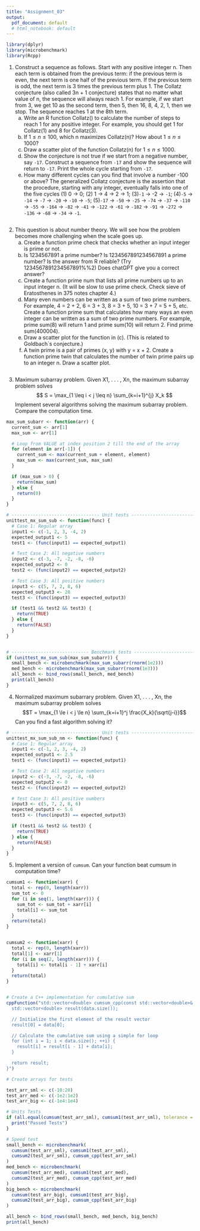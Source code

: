 ```yaml
---
title: "Assignment_03"
output:
  pdf_document: default
  # html_notebook: default
---
```


```r
library(dplyr)
library(microbenchmark)
library(Rcpp)
```

1. Construct a sequence as follows. Start with any positive integer n. Then each term is obtained from
the previous term: if the previous term is even, the next term is one half of the previous term. If the
previous term is odd, the next term is 3 times the previous term plus 1. The Collatz conjecture (also
called 3n + 1 conjecture) states that no matter what value of n, the sequence will always reach 1. For
example, if we start from 3, we get 10 as the second term, then 5, then 16, 8, 4, 2, 1, then we stop.
The sequence reaches 1 at the 8th term.
    (a) Write an R function Collatz() to calculate the number of steps to reach 1 for any positive integer.
    For example, you should get 1 for Collatz(1) and 8 for Collatz(3).
    (b) If $1 \le n \le 100$, which n maximizes Collatz(n)? How about $1 \le n \le 1000$?
    (c) Draw a scatter plot of the function Collatz(n) for $1 \le n \le 1000$.
    (d) Show the conjecture is not true if we start from a negative number, say `-17`. Construct a sequence
    from `-17` and show the sequence will return to `-17`. Print the whole cycle starting from `-17`.
    (e) How many different cycles can you find that involve a number -100 or above? The generalized
    Collatz conjecture is the assertion that the procedure, starting with any integer, eventually falls
    into one of the five cycles (1) 0 → 0; (2) 1 → 4 → 2 → 1; (3)`-1` → -2 → `-1`; (4)`-5` → `-14` →
    `-7` → `-20` → `-10` → `-5`; (5)`-17` → `-50` → `-25` → `-74` → `-37` → `-110` → `-55` → `-164` →
    `-82` → `-41` → `-122` → `-61` → `-182` → `-91` → `-272` → `-136` → `-68` → `-34` → `-1`.

```r

```

2. This question is about number theory. We will see how the problem becomes more challenging when
the scale goes up.
    (a) Create a function prime check that checks whether an input integer is prime or not.
    (b) Is 1234567891 a prime number? Is 1234567891234567891 a prime number? Is the answer from R
    reliable? (Try 1234567891234567891%%2) Does chatGPT give you a correct answer?
    (c) Create a function prime num that lists all prime numbers up to an input integer n. (It will be
    slow to use prime check. Check sieve of Eratosthenes in 375 notes chapter 4.)
    (d) Many even numbers can be written as a sum of two prime numbers. For example, 4 = 2 + 2,
    6 = 3 + 3, 8 = 3 + 5, 10 = 3 + 7 = 5 + 5, etc. Create a function prime sum that calculates
    how many ways an even integer can be written as a sum of two prime numbers. For example,
    prime sum(8) will return 1 and prime sum(10) will return 2. Find prime sum(400004).
    (e) Draw a scatter plot for the function in (c). (This is related to Goldbach`s conjecture.)
    (f) A twin prime is a pair of primes (x, y) with y = x + 2. Create a function prime twin that 
    calculates the number of twin prime pairs up to an integer n. Draw a scatter plot.

```r

```


3. Maximum subarray problem. Given X1, . . . , Xn, the maximum subarray problem solves
    $$
    S = \max_{1 \leq i < j \leq n} \sum_{k=i+1}^{j} X_k
    $$
    Implement several algorithms solving the maximum subarray problem. Compare the computation
    time.

```r
max_sum_subarr <- function(arr) {
  current_sum <- arr[1]
  max_sum <- arr[1]

  # Loop from VALUE at index position 2 till the end of the array
  for (element in arr[-1]) {
    current_sum <- max(current_sum + element, element)
    max_sum <- max(current_sum, max_sum)
  }

  if (max_sum > 0) {
    return(max_sum)
  } else {
    return(0)
  }
}

# --------------------------------- Unit tests ---------------------------------
unittest_mx_sum_sub <- function(func) {
  # Case 1: Regular array
  input1 <- c(-1, 2, 3, -4, 2)
  expected_output1 <- 5
  test1 <- (func(input1) == expected_output1)

  # Test Case 2: All negative numbers
  input2 <- c(-3, -7, -2, -8, -6)
  expected_output2 <- 0
  test2 <- (func(input2) == expected_output2)

  # Test Case 3: All positive numbers
  input3 <- c(5, 7, 2, 8, 6)
  expected_output3 <- 28
  test3 <- (func(input3) == expected_output3)

  if (test1 && test2 && test3) {
    return(TRUE)
  } else {
    return(FALSE)
  }
}


# ----------------------------- Benchmark tests -----------------------------
if (unittest_mx_sum_sub(max_sum_subarr)) {
  small_bench <- microbenchmark(max_sum_subarr(rnorm(1e2)))
  med_bench <- microbenchmark(max_sum_subarr(rnorm(1e3)))
  all_bench <- bind_rows(small_bench, med_bench)
  print(all_bench)
}
```


4. Normalized maximum subarrary problem. Given X1, . . . , Xn, the maximum subarray problem solves
    $$T = \max_{1 \le i < j \le n} \sum_{k=i+1}^j \frac{X_k}{\sqrt{j-i}}$$
    Can you find a fast algorithm solving it?

```r

# --------------------------------- Unit tests ---------------------------------
unittest_mx_sum_sub_nm <- function(func) {
  # Case 1: Regular array
  input1 <- c(-1, 2, 3, -4, 2)
  expected_output1 <- 2.5
  test1 <- (func(input1) == expected_output1)

  # Test Case 2: All negative numbers
  input2 <- c(-3, -7, -2, -8, -6)
  expected_output2 <- 0
  test2 <- (func(input2) == expected_output2)

  # Test Case 3: All positive numbers
  input3 <- c(5, 7, 2, 8, 6)
  expected_output3 <- 5.6
  test3 <- (func(input3) == expected_output3)

  if (test1 && test2 && test3) {
    return(TRUE)
  } else {
    return(FALSE)
  }
}

```


5. Implement a version of `cumsum`. Can your function beat cumsum in computation time?

```r
cumsum1 <- function(xarr) {
  total <- rep(0, length(xarr))
  sum_tot <- 0
  for (i in seq(1, length(xarr))) {
    sum_tot <- sum_tot + xarr[i]
    total[i] <- sum_tot
  }
  return(total)
}


cumsum2 <- function(xarr) {
  total <- rep(0, length(xarr))
  total[1] <- xarr[1]
  for (i in seq(2, length(xarr))) {
    total[i] <- total[i - 1] + xarr[i]
  }
  return(total)
}


# Create a C++ implementation for cumulative sum
cppFunction("std::vector<double> cumsum_cpp(const std::vector<double>& data) {
  std::vector<double> result(data.size());

  // Initialize the first element of the result vector
  result[0] = data[0];

  // Calculate the cumulative sum using a simple for loop
  for (int i = 1; i < data.size(); ++i) {
    result[i] = result[i - 1] + data[i];
  }

  return result;
}")

# Create arrays for tests

test_arr_sml <- c(-10:20)
test_arr_med <- c(-1e2:1e2)
test_arr_big <- c(-1e4:1e4)

# Units Tests
if (all.equal(cumsum(test_arr_sml), cumsum1(test_arr_sml), tolerance = 0)) {
  print("Passed Tests")
}

# Speed test
small_bench <- microbenchmark(
  cumsum(test_arr_sml), cumsum1(test_arr_sml),
  cumsum2(test_arr_sml), cumsum_cpp(test_arr_sml)
)
med_bench <- microbenchmark(
  cumsum(test_arr_med), cumsum1(test_arr_med),
  cumsum2(test_arr_med), cumsum_cpp(test_arr_med)
)
big_bench <- microbenchmark(
  cumsum(test_arr_big), cumsum1(test_arr_big),
  cumsum2(test_arr_big), cumsum_cpp(test_arr_big)
)

all_bench <- bind_rows(small_bench, med_bench, big_bench)
print(all_bench)
```